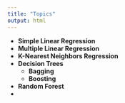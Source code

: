 ```yaml
---
title: "Topics"
output: html
---
```


-   **Simple Linear Regression**
-   **Multiple Linear Regression**
-   **K-Nearest Neighbors Regression**
-   **Decision Trees**
    -   **Bagging**
    -   **Boosting**
-   **Random Forest**
-   
